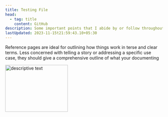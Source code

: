 ```yaml
---
title: Testing File
head:
  - tag: title
    content: GitHub
description: Some important points that I abide by or follow throughout my Workflow
lastUpdated: 2023-11-15t21:59:43.10+05:30
---
```


Reference pages are ideal for outlining how things work in terse and clear terms.
Less concerned with telling a story or addressing a specific use case, they should give a comprehensive outline of what your documenting

<Image
  src={myImportedImage}
  alt="descriptive text"
  width="200"
  height="150"
/>